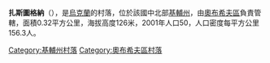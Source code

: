 {{coord|50|8|26|N|30|29|18|E|scale:30000|display=title}}

'''扎斯圖格納'''（{{lang-uk|Застугна}}），是[[烏克蘭|烏克蘭]]的村落，位於該國中北部[[基輔州|基輔州]]，由[[奧布希夫區|奧布希夫區]]負責管轄，面積0.32平方公里，海拔高度126米，2001年人口50，人口密度每平方公里156.3人。

{{DEFAULTSORT:Застугна}}
[[Category:基輔州村落|Category:基輔州村落]]
[[Category:奧布希夫區村落|Category:奧布希夫區村落]]


{{Kiev-geo-stub}}